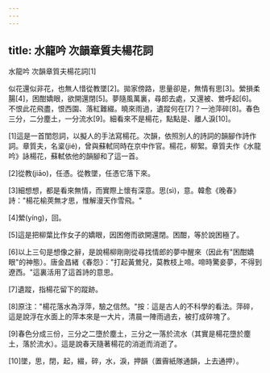 ```yaml
---
---
---
```

title: 水龍吟 次韻章質夫楊花詞
---




水龍吟 次韻章質夫楊花詞[1]

似花還似非花，也無人惜從教墜[2]。拋家傍路，思量卻是，無情有思[3]。縈損柔腸[4]，困酣嬌眼，欲開還閉[5]。夢隨風萬裏，尋郎去處，又還被、鶯呼起[6]。 不恨此花飛盡，恨西園、落紅難綴。曉來雨過，遺蹤何在[7]？一池萍碎[8]。春色三分，二分塵土，一分流水[9]。細看來不是楊花，點點是、離人淚[10]。

[1]這是一首閨怨詞，以擬人的手法寫楊花。次韻，依照別人的詩詞的韻腳作詩作詞。章質夫，名楶(jié)，曾與蘇軾同時在京中作官。楊花，柳絮。章質夫作《水龍吟》詠楊花，蘇軾依他的韻腳和了這一首。

[2]從教(jiāo)，任憑。從教墜，任憑它落下來。

[3]細想想，都是看來無情，而實際上懷有深意。思(sì)，意。韓愈《晚春》詩："楊花榆莢無才思，惟解漫天作雪飛。"

[4]縈(yíng)，回。

[5]這是把柳葉比作女子的嬌眼，因困倦而欲開還閉。困酣，等於說困極了。

[6]以上三句是想像之辭，是說楊柳剛剛從尋找情郎的夢中醒來（因此有"困酣嬌眼"的神態）。唐金昌緒《春怨》："打起黃鶯兒，莫教枝上啼。啼時驚妾夢，不得到遼西。"這裏活用了這首詩的意思。

[7]遺蹤，指楊花留下的蹤跡。

[8]原注："楊花落水為浮萍，驗之信然。"按：這是古人的不科學的看法。萍碎，這是說浮在水面上的萍本來是一大片，清晨一陣雨過去，被打成碎塊了。

[9]春色分成三份，三分之二墮於塵土，三分之一落於流水（其實是楊花墮於塵土，落於流水）。這是說春天隨著楊花的消逝而消逝了。

[10]墜，思，閉，起，綴，碎，水，淚，押韻（置霽紙隊通韻，上去通押）。